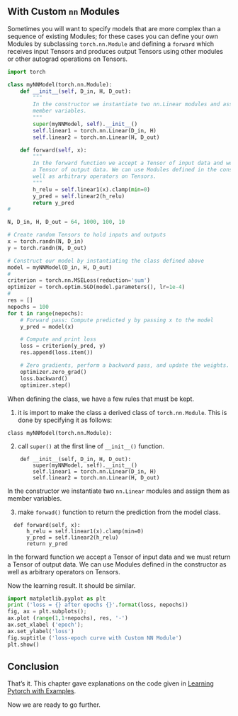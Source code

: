 

## With Custom `nn` Modules

Sometimes you will want to specify models that are more complex than a sequence of existing Modules; for these cases you can define your own Modules by subclassing `torch.nn.Module` and defining a `forward` which receives input Tensors and produces output Tensors using other modules or other autograd operations on Tensors.


```python
import torch

class myNNModel(torch.nn.Module):
    def __init__(self, D_in, H, D_out):
        """
        In the constructor we instantiate two nn.Linear modules and assign them as
        member variables.
        """
        super(myNNModel, self).__init__()
        self.linear1 = torch.nn.Linear(D_in, H)
        self.linear2 = torch.nn.Linear(H, D_out)

    def forward(self, x):
        """
        In the forward function we accept a Tensor of input data and we must return
        a Tensor of output data. We can use Modules defined in the constructor as
        well as arbitrary operators on Tensors.
        """
        h_relu = self.linear1(x).clamp(min=0)
        y_pred = self.linear2(h_relu)
        return y_pred
#

N, D_in, H, D_out = 64, 1000, 100, 10

# Create random Tensors to hold inputs and outputs
x = torch.randn(N, D_in)
y = torch.randn(N, D_out)

# Construct our model by instantiating the class defined above
model = myNNModel(D_in, H, D_out)
#
criterion = torch.nn.MSELoss(reduction='sum')
optimizer = torch.optim.SGD(model.parameters(), lr=1e-4)
#
res = []
nepochs = 100
for t in range(nepochs):
    # Forward pass: Compute predicted y by passing x to the model
    y_pred = model(x)

    # Compute and print loss
    loss = criterion(y_pred, y)
    res.append(loss.item())

    # Zero gradients, perform a backward pass, and update the weights.
    optimizer.zero_grad()
    loss.backward()
    optimizer.step()
```


When defining the class, we have a few rules that must be kept.

1. it is import to make the class a derived class of `torch.nn.Module`. This is done by specifying it as follows:
```
class myNNModel(torch.nn.Module):
```

2. call `super()` at the first line of `__init__()` function.
```
    def __init__(self, D_in, H, D_out):
        super(myNNModel, self).__init__()
        self.linear1 = torch.nn.Linear(D_in, H)
        self.linear2 = torch.nn.Linear(H, D_out)
```
In the constructor we instantiate two `nn.Linear` modules and assign them as
        member variables.
        
3. make `forwad()` function to return the prediction from the model class.
```
  def forward(self, x):
      h_relu = self.linear1(x).clamp(min=0)
      y_pred = self.linear2(h_relu)
      return y_pred
```
In the forward function we accept a Tensor of input data and we must return
        a Tensor of output data. We can use Modules defined in the constructor as
        well as arbitrary operators on Tensors.


Now the learning result. It should be similar.
```python
import matplotlib.pyplot as plt
print ('loss = {} after epochs {}'.format(loss, nepochs))
fig, ax = plt.subplots();
ax.plot (range(1,1+nepochs), res, '-')
ax.set_xlabel ('epoch');
ax.set_ylabel('loss')
fig.suptitle ('loss-epoch curve with Custom NN Module')
plt.show()
```




## Conclusion

That's it. This chapter gave explanations on the code given in [Learning Pytorch with Examples](https://pytorch.org/tutorials/beginner/pytorch_with_examples.html).

Now we are ready to go further.